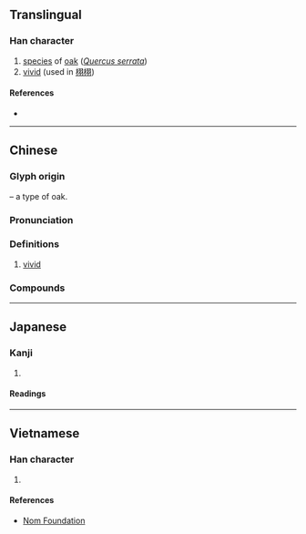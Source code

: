 {{character info/new}}
==Translingual==

===Han character===
{{Han char|rn=75|rad=木|as=06|sn=10|four=47920|canj=DSMM|ids=⿰[[木]][[羽]]}}

# [[species]] of [[oak]] (''[[w:Quercus serrata|Quercus serrata]]'')
# [[vivid]] (used in [[栩栩]])

====References====
* {{Han ref|kx=0523.090|dkj=14721|dj=0911.070|hdz=21209.010|uh=6829|ud=26665|bh=AEDD|bd=44765}}

----

==Chinese==
{{zh-forms}}

===Glyph origin===
{{Han etym}}
{{Han compound|木|羽|ls=psc|c1=s|c2=p|t1=tree}} – a type of oak.

===Pronunciation===
{{zh-pron
|m=xǔ
|c=heoi2
|mn=hú
|mn-t=hu2
|mc=y
|oc=y
|cat=a
}}

===Definitions===
{{zh-hanzi}}
# [[vivid]]

===Compounds===
{{zh-der|栩栩|栩栩如生}}

----

==Japanese==

===Kanji===
{{ja-kanji|grade=|rs=木06}}

# {{defn|lang=ja|sort=木06}}

====Readings====
{{ja-readings
|goon=く
|kanon=く
|kun=くぬぎ-}}

----

==Vietnamese==

===Han character===
{{vi-hantu|rs=木06|hủ}}

# {{defn|lang=vi|sort=木06}}

====References====
* [http://nomfoundation.org/common/nom_details.php?codepoint=6829 Nom Foundation]